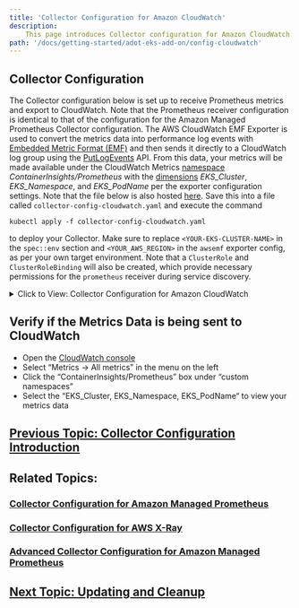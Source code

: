 ```yaml
---
title: 'Collector Configuration for Amazon CloudWatch'
description:
    This page introduces Collector configuration for Amazon CloudWatch for the ADOT Collector.
path: '/docs/getting-started/adot-eks-add-on/config-cloudwatch'
---
```


## Collector Configuration

The Collector configuration below is set up to receive Prometheus metrics and export to CloudWatch. Note that the Prometheus receiver configuration is identical to that of the configuration for the Amazon Managed Prometheus Collector configuration. The AWS CloudWatch EMF Exporter is used to convert the metrics data into performance log events with [Embedded Metric Format (EMF)](https://docs.aws.amazon.com/AmazonCloudWatch/latest/monitoring/CloudWatch_Embedded_Metric_Format_Specification.html) and then sends it directly to a CloudWatch log group using the [PutLogEvents](https://docs.aws.amazon.com/AmazonCloudWatchLogs/latest/APIReference/API_PutLogEvents.html) API. From this data, your metrics will be made available under the CloudWatch Metrics [namespace](https://docs.aws.amazon.com/AmazonCloudWatch/latest/monitoring/cloudwatch_concepts.html#Namespace) *ContainerInsights/Prometheus* with the [dimensions](https://docs.aws.amazon.com/AmazonCloudWatch/latest/monitoring/cloudwatch_concepts.html#Dimension) *EKS_Cluster*, *EKS_Namespace*, and *EKS_PodName* per the exporter configuration settings. Note that the file below is also hosted [here](https://github.com/aws-observability/aws-otel-community/blob/master/sample-configs/operator/collector-config-cloudwatch.yaml). Save this into a file called `collector-config-cloudwatch.yaml` and execute the command
```console
kubectl apply -f collector-config-cloudwatch.yaml
```
to deploy your Collector. Make sure to replace `<YOUR-EKS-CLUSTER-NAME>` in the `spec::env` section and `<YOUR_AWS_REGION>` in the `awsemf` exporter config, as per your own target environment. Note that a `ClusterRole` and `ClusterRoleBinding` will also be created, which provide necessary permissions for the `prometheus` receiver during service discovery.

<details>
  <summary>
    Click to View: Collector Configuration for Amazon CloudWatch
  </summary>

```yaml
#
# OpenTelemetry Collector configuration
# Metrics pipeline with Prometheus Receiver and AWS CloudWatch EMF Exporter sending metrics to CloudWatch
# 
---
apiVersion: opentelemetry.io/v1alpha1
kind: OpenTelemetryCollector
metadata:
  name: my-collector-cloudwatch
spec:
  mode: deployment
  serviceAccount: adot-collector
  podAnnotations:
    prometheus.io/scrape: 'true'
    prometheus.io/port: '8888'
  env:
    - name: CLUSTER_NAME
      value: <YOUR-EKS-CLUSTER-NAME>
  config: |
    receivers:
      #
      # Scrape configuration for the Prometheus Receiver
      # This is the same configuration used when Prometheus is installed using the community Helm chart
      #     
      prometheus:
        config:
          global:
            scrape_interval: 15s
            scrape_timeout: 10s

          scrape_configs:
          - job_name: kubernetes-apiservers
            bearer_token_file: /var/run/secrets/kubernetes.io/serviceaccount/token
            kubernetes_sd_configs:
            - role: endpoints
            relabel_configs:
            - action: keep
              regex: default;kubernetes;https
              source_labels:
              - __meta_kubernetes_namespace
              - __meta_kubernetes_service_name
              - __meta_kubernetes_endpoint_port_name
            scheme: https
            tls_config:
              ca_file: /var/run/secrets/kubernetes.io/serviceaccount/ca.crt
              insecure_skip_verify: true

          - job_name: kubernetes-nodes
            bearer_token_file: /var/run/secrets/kubernetes.io/serviceaccount/token
            kubernetes_sd_configs:
            - role: node
            relabel_configs:
            - action: labelmap
              regex: __meta_kubernetes_node_label_(.+)
            - replacement: kubernetes.default.svc:443
              target_label: __address__
            - regex: (.+)
              replacement: /api/v1/nodes/$$1/proxy/metrics
              source_labels:
              - __meta_kubernetes_node_name
              target_label: __metrics_path__
            scheme: https
            tls_config:
              ca_file: /var/run/secrets/kubernetes.io/serviceaccount/ca.crt
              insecure_skip_verify: true

          - job_name: kubernetes-nodes-cadvisor
            bearer_token_file: /var/run/secrets/kubernetes.io/serviceaccount/token
            kubernetes_sd_configs:
            - role: node
            relabel_configs:
            - action: labelmap
              regex: __meta_kubernetes_node_label_(.+)
            - replacement: kubernetes.default.svc:443
              target_label: __address__
            - regex: (.+)
              replacement: /api/v1/nodes/$$1/proxy/metrics/cadvisor
              source_labels:
              - __meta_kubernetes_node_name
              target_label: __metrics_path__
            scheme: https
            tls_config:
              ca_file: /var/run/secrets/kubernetes.io/serviceaccount/ca.crt
              insecure_skip_verify: true

          - job_name: kubernetes-service-endpoints
            kubernetes_sd_configs:
            - role: endpoints
            relabel_configs:
            - action: keep
              regex: true
              source_labels:
              - __meta_kubernetes_service_annotation_prometheus_io_scrape
            - action: replace
              regex: (https?)
              source_labels:
              - __meta_kubernetes_service_annotation_prometheus_io_scheme
              target_label: __scheme__
            - action: replace
              regex: (.+)
              source_labels:
              - __meta_kubernetes_service_annotation_prometheus_io_path
              target_label: __metrics_path__
            - action: replace
              regex: ([^:]+)(?::\d+)?;(\d+)
              replacement: $$1:$$2
              source_labels:
              - __address__
              - __meta_kubernetes_service_annotation_prometheus_io_port
              target_label: __address__
            - action: labelmap
              regex: __meta_kubernetes_service_annotation_prometheus_io_param_(.+)
              replacement: __param_$$1
            - action: labelmap
              regex: __meta_kubernetes_service_label_(.+)
            - action: replace
              source_labels:
              - __meta_kubernetes_namespace
              target_label: kubernetes_namespace
            - action: replace
              source_labels:
              - __meta_kubernetes_service_name
              target_label: kubernetes_name
            - action: replace
              source_labels:
              - __meta_kubernetes_pod_node_name
              target_label: kubernetes_node

          - job_name: kubernetes-service-endpoints-slow
            kubernetes_sd_configs:
            - role: endpoints
            relabel_configs:
            - action: keep
              regex: true
              source_labels:
              - __meta_kubernetes_service_annotation_prometheus_io_scrape_slow
            - action: replace
              regex: (https?)
              source_labels:
              - __meta_kubernetes_service_annotation_prometheus_io_scheme
              target_label: __scheme__
            - action: replace
              regex: (.+)
              source_labels:
              - __meta_kubernetes_service_annotation_prometheus_io_path
              target_label: __metrics_path__
            - action: replace
              regex: ([^:]+)(?::\d+)?;(\d+)
              replacement: $$1:$$2
              source_labels:
              - __address__
              - __meta_kubernetes_service_annotation_prometheus_io_port
              target_label: __address__
            - action: labelmap
              regex: __meta_kubernetes_service_annotation_prometheus_io_param_(.+)
              replacement: __param_$$1
            - action: labelmap
              regex: __meta_kubernetes_service_label_(.+)
            - action: replace
              source_labels:
              - __meta_kubernetes_namespace
              target_label: kubernetes_namespace
            - action: replace
              source_labels:
              - __meta_kubernetes_service_name
              target_label: kubernetes_name
            - action: replace
              source_labels:
              - __meta_kubernetes_pod_node_name
              target_label: kubernetes_node
            scrape_interval: 5m
            scrape_timeout: 30s
            
          - job_name: prometheus-pushgateway
            kubernetes_sd_configs:
            - role: service
            relabel_configs:
            - action: keep
              regex: pushgateway
              source_labels:
              - __meta_kubernetes_service_annotation_prometheus_io_probe

          - job_name: kubernetes-services
            kubernetes_sd_configs:
            - role: service
            metrics_path: /probe
            params:
              module:
              - http_2xx
            relabel_configs:
            - action: keep
              regex: true
              source_labels:
              - __meta_kubernetes_service_annotation_prometheus_io_probe
            - source_labels:
              - __address__
              target_label: __param_target
            - replacement: blackbox
              target_label: __address__
            - source_labels:
              - __param_target
              target_label: instance
            - action: labelmap
              regex: __meta_kubernetes_service_label_(.+)
            - source_labels:
              - __meta_kubernetes_namespace
              target_label: kubernetes_namespace
            - source_labels:
              - __meta_kubernetes_service_name
              target_label: kubernetes_name

          - job_name: kubernetes-pods
            kubernetes_sd_configs:
            - role: pod
            relabel_configs:
            - action: keep
              regex: true
              source_labels:
              - __meta_kubernetes_pod_annotation_prometheus_io_scrape
            - action: replace
              regex: (https?)
              source_labels:
              - __meta_kubernetes_pod_annotation_prometheus_io_scheme
              target_label: __scheme__
            - action: replace
              regex: (.+)
              source_labels:
              - __meta_kubernetes_pod_annotation_prometheus_io_path
              target_label: __metrics_path__
            - action: replace
              regex: ([^:]+)(?::\d+)?;(\d+)
              replacement: $$1:$$2
              source_labels:
              - __address__
              - __meta_kubernetes_pod_annotation_prometheus_io_port
              target_label: __address__
            - action: labelmap
              regex: __meta_kubernetes_pod_annotation_prometheus_io_param_(.+)
              replacement: __param_$$1
            - action: labelmap
              regex: __meta_kubernetes_pod_label_(.+)
            - action: replace
              source_labels:
              - __meta_kubernetes_namespace
              target_label: kubernetes_namespace
            - action: replace
              source_labels:
              - __meta_kubernetes_pod_name
              target_label: kubernetes_pod_name
            - action: drop
              regex: Pending|Succeeded|Failed|Completed
              source_labels:
              - __meta_kubernetes_pod_phase
              
          - job_name: kubernetes-pods-slow
            scrape_interval: 5m
            scrape_timeout: 30s          
            kubernetes_sd_configs:
            - role: pod
            relabel_configs:
            - action: keep
              regex: true
              source_labels:
              - __meta_kubernetes_pod_annotation_prometheus_io_scrape_slow
            - action: replace
              regex: (https?)
              source_labels:
              - __meta_kubernetes_pod_annotation_prometheus_io_scheme
              target_label: __scheme__
            - action: replace
              regex: (.+)
              source_labels:
              - __meta_kubernetes_pod_annotation_prometheus_io_path
              target_label: __metrics_path__
            - action: replace
              regex: ([^:]+)(?::\d+)?;(\d+)
              replacement: $$1:$$2
              source_labels:
              - __address__
              - __meta_kubernetes_pod_annotation_prometheus_io_port
              target_label: __address__
            - action: labelmap
              regex: __meta_kubernetes_pod_annotation_prometheus_io_param_(.+)
              replacement: __param_$1
            - action: labelmap
              regex: __meta_kubernetes_pod_label_(.+)
            - action: replace
              source_labels:
              - __meta_kubernetes_namespace
              target_label: namespace
            - action: replace
              source_labels:
              - __meta_kubernetes_pod_name
              target_label: pod
            - action: drop
              regex: Pending|Succeeded|Failed|Completed
              source_labels:
              - __meta_kubernetes_pod_phase              
                                                            
    processors:
      batch/metrics:
        timeout: 60s       
      #
      # Processor to transform the names of existing labels and/or add new labels to the metrics identified
      # 
      metricstransform/labelling:
        transforms:
          - include: .*
            match_type: regexp
            action: update
            operations:
              - action: add_label
                new_label: EKS_Cluster
                new_value: ${CLUSTER_NAME}
              - action: update_label
                label: kubernetes_pod_name
                new_label: EKS_PodName
              - action: update_label
                label: kubernetes_namespace
                new_label: EKS_Namespace

    exporters:
      #
      # AWS EMF exporter that sends metrics data as performance log events to CloudWatch
      # Only the metrics that were filtered out by the processors get to this stage of the pipeline
      # Under the metric_declarations field, add one or more sets of CloudWatch dimensions
      # Each dimension must alredy exist as a label on the Prometheus metric
      # For each set of dimensions, add a list of metrics under the metric_name_selectors field
      # Metrics names may be listed explicitly or using regular expressions
      # Data from performance log events will be aggregated by CloudWatch using these dimensions to create a CloudWatch custom metric
      #    
      awsemf:
        region: <YOUR_AWS_REGION>
        namespace: ContainerInsights/Prometheus
        log_group_name: '/aws/containerinsights/${CLUSTER_NAME}/prometheus'
        resource_to_telemetry_conversion:
          enabled: true
        dimension_rollup_option: NoDimensionRollup
        parse_json_encoded_attr_values: [Sources, kubernetes]
        metric_declarations:
          - dimensions: [[EKS_Cluster, EKS_Namespace, EKS_PodName]]
            metric_name_selectors:
              - apiserver_request_.*
              - container_memory_.*
              - container_threads
              - otelcol_process_.*
    service:
      pipelines:
        metrics:
          receivers: [prometheus]
          processors: [batch/metrics,metricstransform/labelling]
          exporters: [awsemf]         


---
apiVersion: rbac.authorization.k8s.io/v1
kind: ClusterRole
metadata:
  name: otel-prometheus-role
rules:
  - apiGroups:
      - ""
    resources:
      - nodes
      - nodes/proxy
      - services
      - endpoints
      - pods
    verbs:
      - get
      - list
      - watch
  - apiGroups:
      - extensions
    resources:
      - ingresses
    verbs:
      - get
      - list
      - watch
  - nonResourceURLs:
      - /metrics
    verbs:
      - get

---
apiVersion: rbac.authorization.k8s.io/v1
kind: ClusterRoleBinding
metadata:
  name: otel-prometheus-role-binding
roleRef:
  apiGroup: rbac.authorization.k8s.io
  kind: ClusterRole
  name: otel-prometheus-role
subjects:
  - kind: ServiceAccount
    name: adot-collector
    namespace: default
```

</details>

## Verify if the Metrics Data is being sent to CloudWatch

* Open the [CloudWatch console](https://console.aws.amazon.com/cloudwatch/home)
* Select “Metrics → All metrics” in the menu on the left
* Click the “ContainerInsights/Prometheus” box under “custom namespaces”
* Select the “EKS_Cluster, EKS_Namespace, EKS_PodName“ to view your metrics data

## [Previous Topic: Collector Configuration Introduction](/docs/getting-started/adot-eks-add-on/config-collector-intro)

## Related Topics:

### [Collector Configuration for Amazon Managed Prometheus](/docs/getting-started/adot-eks-add-on/config-amp)

### [Collector Configuration for AWS X-Ray](/docs/getting-started/adot-eks-add-on/config-xray)

### [Advanced Collector Configuration for Amazon Managed Prometheus](/docs/getting-started/adot-eks-add-on/config-advanced)

## [Next Topic: Updating and Cleanup](/docs/getting-started/adot-eks-add-on/update-and-cleanup)
